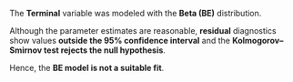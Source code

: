 The **Terminal** variable was modeled with the **Beta (BE)** distribution.

Although the parameter estimates are reasonable, **residual** diagnostics show values **outside the 95% confidence interval** and the **Kolmogorov–Smirnov test rejects the null hypothesis**.

Hence, the **BE model is not a suitable fit**.